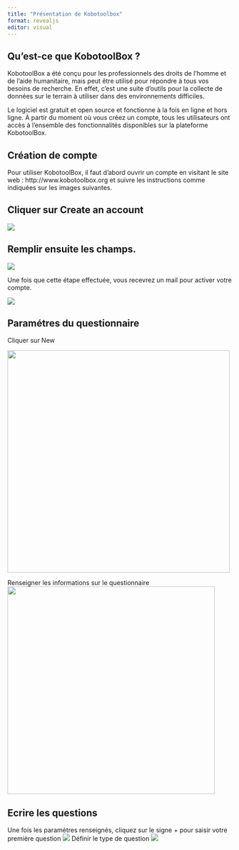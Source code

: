```yaml
---
title: "Présentation de Kobotoolbox"
format: revealjs
editor: visual
---
```


## Qu'est-ce que KobotoolBox ?

KobotoolBox a été conçu pour les professionnels des droits de l'homme et de l'aide humanitaire, mais peut être utilisé pour répondre à tous vos besoins de recherche. En effet, c'est une suite d'outils pour la collecte de données sur le terrain à utiliser dans des environnements difficiles.

Le logiciel est gratuit et open source et fonctionne à la fois en ligne et hors ligne. À partir du moment où vous créez un compte, tous les utilisateurs ont accès à l'ensemble des fonctionnalités disponibles sur la plateforme KobotoolBox.

## Création de compte

Pour utiliser KobotoolBox, il faut d'abord ouvrir un compte en visitant le site web : http://www.kobotoolbox.org et suivre les instructions comme indiquées sur les images suivantes.

## Cliquer sur **Create an account**

![](images/create.jpg)

## Remplir ensuite les champs.

![](images/champs.jpg)

Une fois que cette étape effectuée, vous recevrez un mail pour activer votre compte.

![](images/activate.jpg)

## Paramétres du questionnaire

Cliquer sur New

![](images/2a.jpg){width="498"}

Renseigner les informations sur le questionnaire ![](images/3a.jpg){width="465"}

## Ecrire les questions

Une fois les paramétres renseignés, cliquez sur le signe + pour saisir votre première question ![](images/5a.jpg) Définir le type de question ![](images/7a.jpg)
